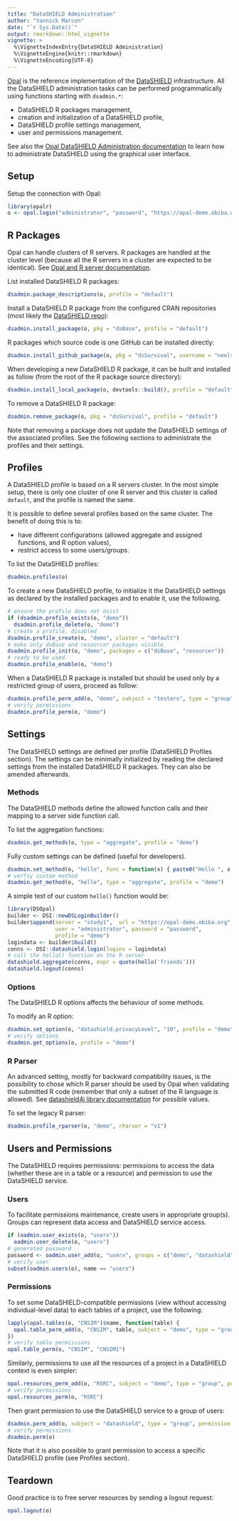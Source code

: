 ```yaml
---
title: "DataSHIELD Administration"
author: "Yannick Marcon"
date: "`r Sys.Date()`"
output: rmarkdown::html_vignette
vignette: >
  %\VignetteIndexEntry{DataSHIELD Administration}
  %\VignetteEngine{knitr::rmarkdown}
  %\VignetteEncoding{UTF-8}
---
```


[Opal](https://www.obiba.org/pages/products/opal/) is the reference implementation of the [DataSHIELD](https://datashield.org/) infrastructure. All the DataSHIELD administration tasks can be performed programmatically using functions starting with `dsadmin.*`:

* DataSHIELD R packages management,
* creation and initialization of a DataSHIELD profile,
* DataSHIELD profile settings management,
* user and permissions management.

See also the [Opal DataSHIELD Administration documentation](https://opaldoc.obiba.org/en/latest/web-user-guide/administration/datashield.html) to learn how to administrate DataSHIELD using the graphical user interface.

## Setup

Setup the connection with Opal:

```r
library(opalr)
o <- opal.login("administrator", "password", "https://opal-demo.obiba.org")
```

## R Packages

Opal can handle clusters of R servers. R packages are handled at the cluster level (because all the R servers in a cluster are expected to be identical). See [Opal and R server documentation](https://opaldoc.obiba.org/en/latest/admin/rserver.html).

List installed DataSHIELD R packages:

```r
dsadmin.package_descriptions(o, profile = "default")
```
Install a DataSHIELD R package from the configured CRAN repositories (most likely the [DataSHIELD repo](https://cran.datashield.org/)):

```r
dsadmin.install_package(o, pkg = "dsBase", profile = "default")
```
R packages which source code is one GitHub can be installed directly:

```r
dsadmin.install_github_package(o, pkg = "dsSurvival", username = "neelsoumya", ref = "v1.0.0", profile = "default")
```
When developing a new DataSHIELD R package, it can be built and installed as follow (from the root of the R package source directory):

```r
dsadmin.install_local_package(o, devtools::build(), profile = "default")
```

To remove a DataSHIELD R package:

```r
dsadmin.remove_package(o, pkg = "dsSurvival", profile = "default")
```

Note that removing a package does not update the DataSHIELD settings of the associated profiles. See the following sections to administrate the profiles and their settings.

## Profiles

A DataSHIELD profile is based on a R servers cluster. In the most simple setup, there is only one cluster of one R server and this cluster is called `default`, and the profile is named the same.

It is possible to define several profiles based on the same cluster. The benefit of doing this is to:

* have different configurations (allowed aggregate and assigned functions, and R option values),
* restrict access to some users/groups.

To list the DataSHIELD profiles:

```r
dsadmin.profiles(o)
```

To create a new DataSHIELD profile, to initialize it the DataSHIELD settings as declared by the installed packages and to enable it, use the following.

```r
# ensure the profile does not exist
if (dsadmin.profile_exists(o, "demo"))
  dsadmin.profile_delete(o, "demo")
# create a profile, disabled
dsadmin.profile_create(o, "demo", cluster = "default")
# make only dsBase and resourcer packages visible
dsadmin.profile_init(o, "demo", packages = c("dsBase", "resourcer"))
# ready to be used
dsadmin.profile_enable(o, "demo")
```

When a DataSHIELD R package is installed but should be used only by a restricted group of users, proceed as follow:

```r
dsadmin.profile_perm_add(o, "demo", subject = "testers", type = "group")
# verify permissions
dsadmin.profile_perm(o, "demo")
```

## Settings

The DataSHIELD settings are defined per profile (DataSHIELD Profiles section). The settings can be minimally initialized by reading the declared settings from the installed DataSHIELD R packages. They can also be amended afterwards. 

### Methods

The DataSHIELD methods define the allowed function calls and their mapping to a server side 
function call.

To list the aggregation functions:

```r
dsadmin.get_methods(o, type = "aggregate", profile = "demo")
```

Fully custom settings can be defined (useful for developers).

```r
dsadmin.set_method(o, "hello", func = function(x) { paste0("Hello ", x, "!") }, type = "aggregate", profile = "demo")
# verfiy custom method 
dsadmin.get_method(o, "hello", type = "aggregate", profile = "demo")
```

A simple test of our custom `hello()` function would be:

```r
library(DSOpal)
builder <- DSI::newDSLoginBuilder()
builder$append(server = "study1",  url = "https://opal-demo.obiba.org",
               user = "administrator", password = "password",
               profile = "demo")
logindata <- builder$build()
conns <- DSI::datashield.login(logins = logindata)
# call the hello() function on the R server
datashield.aggregate(conns, expr = quote(hello('friends')))
datashield.logout(conns)
```

### Options

The DataSHIELD R options affects the behaviour of some methods.

To modify an R option:

```r
dsadmin.set_option(o, "datashield.privacyLevel", "10", profile = "demo")
# verify options
dsadmin.get_options(o, profile = "demo")
```

### R Parser

An advanced setting, mostly for backward compatibility issues, is the possibility to chose which R parser should be used by Opal when validating the submitted R code (remember that only a subset of the R language is allowed). See [datashield4j library documentation](https://github.com/obiba/datashield4j/blob/master/README.md) for possible values.

To set the legacy R parser:

```r
dsadmin.profile_rparser(o, "demo", rParser = "v1")
```

## Users and Permissions

The DataSHIELD requires permissions: permissions to access the data (whether these are in a table or a resource) and permission to use the DataSHIELD service.

### Users

To facilitate permissions maintenance, create users in appropriate group(s). Groups can represent data access and DataSHIELD service access.

```r
if (oadmin.user_exists(o, "userx"))
  oadmin.user_delete(o, "userx")
# generated password
password <- oadmin.user_add(o, "userx", groups = c("demo", "datashield"))
# verify user
subset(oadmin.users(o), name == "userx")
```
### Permissions

To set some DataSHIELD-compatible permissions (view without accessing individual-level data) to each tables of a project, use the following:

```r
lapply(opal.tables(o, "CNSIM")$name, function(table) {
  opal.table_perm_add(o, "CNSIM", table, subject = "demo", type = "group", permission = "view")
})
# verify table permissions
opal.table_perm(o, "CNSIM", "CNSIM1")
```

Similarly, permissions to use all the resources of a project in a DataSHIELD context is even simpler:

```r
opal.resources_perm_add(o, "RSRC", subject = "demo", type = "group", permission = "view")
# verify permissions
opal.resources_perm(o, "RSRC")
```

Then grant permission to use the DataSHIELD service to a group of users:

```r
dsadmin.perm_add(o, subject = "datashield", type = "group", permission = "use")
# verify permissions
dsadmin.perm(o)
```

Note that it is also possible to grant permission to access a specific DataSHIELD profile (see Profiles section).

## Teardown

Good practice is to free server resources by sending a logout request:

```r
opal.logout(o)
```

